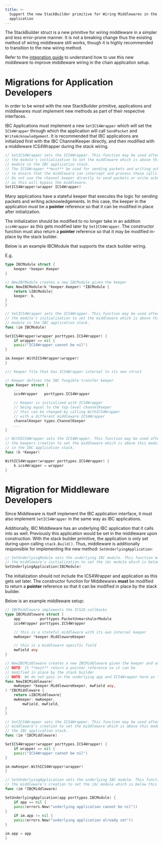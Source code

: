 ```yaml
---
title: >-
  Support the new StackBuilder primitive for Wiring Middlewares in the chain
  application
---
```

The StackBuilder struct is a new primitive for wiring middleware in a simpler and less error-prone manner. It is not a breaking change thus the existing method of wiring middleware still works, though it is highly recommended to transition to the new wiring method.

Refer to the [integration guide](/docs/ibc/next/01-ibc/04-middleware/03-integration) to understand how to use this new middleware to improve middleware wiring in the chain application setup.

# Migrations for Application Developers

In order to be wired with the new StackBuilder primitive, applications and middlewares must implement new methods as part of their respective interfaces.

IBC Applications must implement a new `SetICS4Wrapper` which will set the `ICS4Wrapper` through which the application will call `SendPacket` and `WriteAcknowledgement`. It is recommended that IBC applications are initialized first with the IBC ChannelKeeper directly, and then modified with a middleware ICS4Wrapper during the stack wiring.

```go
// SetICS4Wrapper sets the ICS4Wrapper. This function may be used after
// the module's initialization to set the middleware which is above this
// module in the IBC application stack.
// The ICS4Wrapper **must** be used for sending packets and writing acknowledgements
// to ensure that the middleware can intercept and process these calls.
// Do not use the channel keeper directly to send packets or write acknowledgements
// as this will bypass the middleware.
SetICS4Wrapper(wrapper ICS4Wrapper)
```

Many applications have a stateful keeper that executes the logic for sending packets and writing acknowledgements. In this case, the keeper in the application must be a **pointer** reference so that it can be modified in place after initialization.

The initialization should be modified to no longer take in an addition `ics4Wrapper` as this gets modified later by `SetICS4Wrapper`. The constructor function must also return a **pointer** reference so that it may be modified in-place by the stack builder.

Below is an example IBCModule that supports the stack builder wiring.

E.g.

```go expandable
type IBCModule struct {
    keeper *keeper.Keeper
}

// NewIBCModule creates a new IBCModule given the keeper
func NewIBCModule(k *keeper.Keeper) *IBCModule {
    return &IBCModule{
    keeper: k,
}
}

// SetICS4Wrapper sets the ICS4Wrapper. This function may be used after
// the module's initialization to set the middleware which is above this
// module in the IBC application stack.
func (im IBCModule)

SetICS4Wrapper(wrapper porttypes.ICS4Wrapper) {
    if wrapper == nil {
    panic("ICS4Wrapper cannot be nil")
}

im.keeper.WithICS4Wrapper(wrapper)
}

/// Keeper file that has ICS4Wrapper internal to its own struct

// Keeper defines the IBC fungible transfer keeper
type Keeper struct {
	...
	ics4Wrapper   porttypes.ICS4Wrapper

    // Keeper is initialized with ICS4Wrapper
    // being equal to the top-level channelKeeper
    // this can be changed by calling WithICS4Wrapper
    // with a different middleware ICS4Wrapper
	channelKeeper types.ChannelKeeper
	...
}

// WithICS4Wrapper sets the ICS4Wrapper. This function may be used after
// the keepers creation to set the middleware which is above this module
// in the IBC application stack.
func (k *Keeper)

WithICS4Wrapper(wrapper porttypes.ICS4Wrapper) {
    k.ics4Wrapper = wrapper
}
```

# Migration for Middleware Developers

Since Middleware is itself implement the IBC application interface, it must also implement `SetICS4Wrapper` in the same way as IBC applications.

Additionally, IBC Middleware has an underlying IBC application that it calls into as well. Previously this application would be set in the middleware upon construction. With the stack builder primitive, the application is only set during upon calling `stack.Build()`. Thus, middleware is additionally responsible for implementing the new method: `SetUnderlyingApplication`:

```go
// SetUnderlyingModule sets the underlying IBC module. This function may be used after
// the middleware's initialization to set the ibc module which is below this middleware.
SetUnderlyingApplication(IBCModule)
```

The initialization should not include the ICS4Wrapper and application as this gets set later. The constructor function for Middlewares **must** be modified to return a **pointer** reference so that it can be modified in place by the stack builder.

Below is an example middleware setup:

```go expandable
// IBCMiddleware implements the ICS26 callbacks
type IBCMiddleware struct {
    app         porttypes.PacketUnmarshalerModule
	ics4Wrapper porttypes.ICS4Wrapper

    // this is a stateful middleware with its own internal keeper
	mwKeeper *keeper.MiddlewareKeeper

	// this is a middleware specific field
	mwField any
}

// NewIBCMiddleware creates a new IBCMiddleware given the keeper and underlying application.
// NOTE: It **must** return a pointer reference so it can be
// modified in place by the stack builder
// NOTE: We do not pass in the underlying app and ICS4Wrapper here as this happens later
func NewIBCMiddleware(
	mwKeeper *keeper.MiddlewareKeeper, mwField any,
) *IBCMiddleware {
    return &IBCMiddleware{
    mwKeeper: mwKeeper,
        mwField, mwField,
}
}

// SetICS4Wrapper sets the ICS4Wrapper. This function may be used after the
// middleware's creation to set the middleware which is above this module in
// the IBC application stack.
func (im *IBCMiddleware)

SetICS4Wrapper(wrapper porttypes.ICS4Wrapper) {
    if wrapper == nil {
    panic("ICS4Wrapper cannot be nil")
}

im.mwKeeper.WithICS4Wrapper(wrapper)
}

// SetUnderlyingApplication sets the underlying IBC module. This function may be used after
// the middleware's creation to set the ibc module which is below this middleware.
func (im *IBCMiddleware)

SetUnderlyingApplication(app porttypes.IBCModule) {
    if app == nil {
    panic(errors.New("underlying application cannot be nil"))
}
    if im.app != nil {
    panic(errors.New("underlying application already set"))
}

im.app = app
}
```
